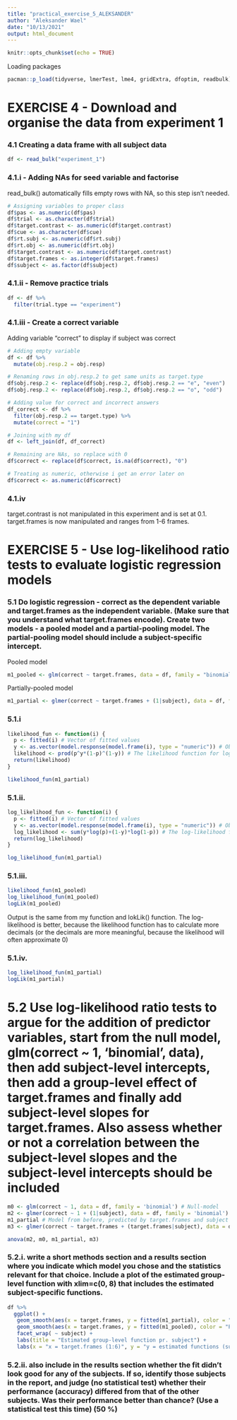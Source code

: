 ```yaml
---
title: "practical_exercise_5_ALEKSANDER"
author: "Aleksander Wael"
date: "10/13/2021"
output: html_document
---
```


```r
knitr::opts_chunk$set(echo = TRUE)
```

Loading packages

```r
pacman::p_load(tidyverse, lmerTest, lme4, gridExtra, dfoptim, readbulk)
```

# EXERCISE 4 - Download and organise the data from experiment 1

### 4.1 Creating a data frame with all subject data

```r
df <- read_bulk("experiment_1")
```

### 4.1.i - Adding NAs for seed variable and factorise

read_bulk() automatically fills empty rows with NA, so this step isn't needed.

```r
# Assigning variables to proper class
df$pas <- as.numeric(df$pas)
df$trial <- as.character(df$trial)
df$target.contrast <- as.numeric(df$target.contrast)
df$cue <- as.character(df$cue)
df$rt.subj <- as.numeric(df$rt.subj)
df$rt.obj <- as.numeric(df$rt.obj)
df$target.contrast <- as.numeric(df$target.contrast)
df$target.frames <- as.integer(df$target.frames)
df$subject <- as.factor(df$subject)
```

### 4.1.ii - Remove practice trials

```r
df <- df %>% 
  filter(trial.type == "experiment")
```

### 4.1.iii - Create a correct variable

Adding variable "correct" to display if subject was correct

```r
# Adding empty variable
df <- df %>% 
  mutate(obj.resp.2 = obj.resp)

# Renaming rows in obj.resp.2 to get same units as target.type
df$obj.resp.2 <- replace(df$obj.resp.2, df$obj.resp.2 == "e", "even")
df$obj.resp.2 <- replace(df$obj.resp.2, df$obj.resp.2 == "o", "odd")

# Adding value for correct and incorrect answers
df_correct <- df %>%
  filter(obj.resp.2 == target.type) %>% 
  mutate(correct = "1")

# Joining with my df
df <- left_join(df, df_correct)

# Remaining are NAs, so replace with 0
df$correct <- replace(df$correct, is.na(df$correct), "0")

# Treating as numeric, otherwise i get an error later on
df$correct <- as.numeric(df$correct)
```

### 4.1.iv

target.contrast is not manipulated in this experiment and is set at 0.1. target.frames is now manipulated and ranges from 1-6 frames.

# EXERCISE 5 - Use log-likelihood ratio tests to evaluate logistic regression models

### 5.1 Do logistic regression - correct as the dependent variable and target.frames as the independent variable. (Make sure that you understand what target.frames encode). Create two models - a pooled model and a partial-pooling model. The partial-pooling model should include a subject-specific intercept.

Pooled model

```r
m1_pooled <- glm(correct ~ target.frames, data = df, family = "binomial")
```

Partially-pooled model

```r
m1_partial <- glmer(correct ~ target.frames + (1|subject), data = df, family = "binomial")
```

### 5.1.i

```r
likelihood_fun <- function(i) {
  p <- fitted(i) # Vector of fitted values
  y <- as.vector(model.response(model.frame(i), type = "numeric")) # Observed y-values
  likelihood <- prod(p^y*(1-p)^(1-y)) # The likelihood function for logistic regression
  return(likelihood)
}

likelihood_fun(m1_partial)
```

### 5.1.ii.

```r
log_likelihood_fun <- function(i) {
  p <- fitted(i) # Vector of fitted values
  y <- as.vector(model.response(model.frame(i), type = "numeric")) # Observed y-values
  log_likelihood <- sum(y*log(p)+(1-y)*log(1-p)) # The log-likelihood function for logistic regression
  return(log_likelihood)
}

log_likelihood_fun(m1_partial)
```

### 5.1.iii.

```r
likelihood_fun(m1_pooled)
log_likelihood_fun(m1_pooled)
logLik(m1_pooled)
```

Output is the same from my function and lokLik() function. The log-likelihood is better, because the likelihood function has to calculate more decimals (or the decimals are more meaningful, because the likelihood will often approximate 0)

### 5.1.iv.

```r
log_likelihood_fun(m1_partial)
logLik(m1_partial)
```

# 5.2 Use log-likelihood ratio tests to argue for the addition of predictor variables, start from the null model, glm(correct ~ 1, 'binomial', data), then add subject-level intercepts, then add a group-level effect of target.frames and finally add subject-level slopes for target.frames. Also assess whether or not a correlation between the subject-level slopes and the subject-level intercepts should be included

```r
m0 <- glm(correct ~ 1, data = df, family = 'binomial') # Null-model
m2 <- glmer(correct ~ 1 + (1|subject), data = df, family = 'binomial') # Null-model with subject intercepts
m1_partial # Model from before, predicted by target.frames and subject intercepts
m3 <- glmer(correct ~ target.frames + (target.frames|subject), data = df, family = "binomial")

anova(m2, m0, m1_partial, m3)


```

### 5.2.i. write a short methods section and a results section where you indicate which model you chose and the statistics relevant for that choice. Include a plot of the estimated group-level function with xlim=c(0, 8) that includes the estimated subject-specific functions.

```r
df %>% 
  ggplot() +
   geom_smooth(aes(x = target.frames, y = fitted(m1_partial), color = "Partial Pooled")) + 
   geom_smooth(aes(x = target.frames, y = fitted(m1_pooled), color = "Pooled")) +
   facet_wrap( ~ subject) + 
   labs(title = "Estimated group-level function pr. subject") +
   labs(x = "x = target.frames (1:6)", y = "y = estimated functions (subject level)")
```

### 5.2.ii. also include in the results section whether the fit didn’t look good for any of the subjects. If so, identify those subjects in the report, and judge (no statistical test) whether their performance (accuracy) differed from that of the other subjects. Was their performance better than chance? (Use a statistical test this time) (50 %)




